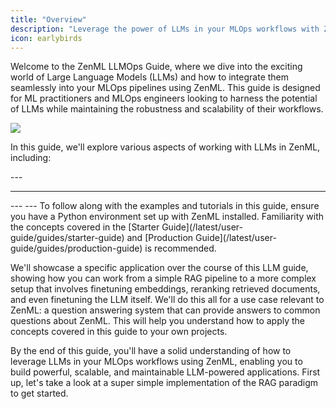 ```yaml
---
title: "Overview"
description: "Leverage the power of LLMs in your MLOps workflows with ZenML."
icon: earlybirds
---
```


Welcome to the ZenML LLMOps Guide, where we dive into the exciting world of Large Language Models (LLMs) and how to integrate them seamlessly into your MLOps pipelines using ZenML. This guide is designed for ML practitioners and MLOps engineers looking to harness the potential of LLMs while maintaining the robustness and scalability of their workflows.
<Frame caption="ZenML simplifies the development and deployment of LLM-powered MLOps pipelines.">
  <img src="/_assets/user-guide/llms.avif" />
</Frame>


In this guide, we'll explore various aspects of working with LLMs in ZenML, including:

<Card title="RAG with ZenML" icon="robot" href="/latest/user-guide/guides/llmops-guide/rag-with-zenml" horizontal/>
<CardGroup cols={2}>
  <Card title="RAG in 85 lines of code" icon="code" href="/latest/user-guide/guides/llmops-guide/rag-with-zenml/rag-85-loc" horizontal/>
  <Card title="Understanding RAG" icon="book" href="/latest/user-guide/guides/llmops-guide/rag-with-zenml/understanding-rag" horizontal/>
  <Card title="Data ingestion and preprocessing" icon="database" href="/latest/user-guide/guides/llmops-guide/rag-with-zenml/data-ingestion" horizontal/>
  <Card title="Embeddings generation" icon="vector-square" href="/latest/user-guide/guides/llmops-guide/rag-with-zenml/embeddings-generation" horizontal/>
  <Card title="Storing embeddings in a vector database" icon="server" href="/latest/user-guide/guides/llmops-guide/rag-with-zenml/storing-embeddings-in-a-vector-database" horizontal/>
  <Card title="Basic RAG inference pipeline" icon="diagram-project" href="/latest/user-guide/guides/llmops-guide/rag-with-zenml/basic-rag-inference-pipeline" horizontal/>
</CardGroup>
---
<Card title="Evaluation and metrics" icon="chart-line" href="/latest/user-guide/guides/llmops-guide/evaluation" horizontal/>
<CardGroup cols={2}>
  <Card title="Evaluation in 65 lines of code" icon="code" href="/latest/user-guide/guides/llmops-guide/evaluation/evaluation-in-65-loc" horizontal/>
  <Card title="Retrieval evaluation" icon="magnifying-glass" href="/latest/user-guide/guides/llmops-guide/evaluation/retrieval" horizontal/>
  <Card title="Generation evaluation" icon="wand-magic-sparkles" href="/latest/user-guide/guides/llmops-guide/evaluation/generation" horizontal/>
  <Card title="Evaluation in practice" icon="flask" href="/latest/user-guide/guides/llmops-guide/evaluation/evaluation-in-practice" horizontal/>
</CardGroup>

---
<Card title="Reranking for better retrieval" icon="ranking-star" href="/latest/user-guide/guides/llmops-guide/reranking" horizontal/>

<CardGroup cols={2}>
  <Card title="Understanding reranking" icon="book" href="/latest/user-guide/guides/llmops-guide/reranking/understanding-reranking" horizontal/>
  <Card title="Implementing reranking in ZenML" icon="code" href="/latest/user-guide/guides/llmops-guide/reranking/implementing-reranking" horizontal/>
  <Card title="Evaluating reranking performance" icon="chart-line" href="/latest/user-guide/guides/llmops-guide/reranking/evaluating-reranking-performance" horizontal/>
</CardGroup>
---
<Card title="Improve retrieval by finetuning embeddings" icon="bullseye-arrow" href="/latest/user-guide/guides/llmops-guide/finetuning-embeddings"horizontal/>
<CardGroup cols={2}>
  <Card title="Synthetic data generation" icon="robot" href="/latest/user-guide/guides/llmops-guide/finetuning-embeddings/synthetic-data-generation" horizontal/>
  <Card title="Finetuning embeddings with Sentence Transformers" icon="brain" href="/latest/user-guide/guides/llmops-guide/finetuning-embeddings/finetuning-embeddings-with-sentence-transformers" horizontal/>
  <Card title="Evaluating finetuned embeddings" icon="chart-line" href="/latest/user-guide/guides/llmops-guide/finetuning-embeddings/evaluating-finetuned-embeddings" horizontal/>
</CardGroup>
---
<Card title="Finetuning LLMs with ZenML" icon="brain" href="/latest/user-guide/guides/llmops-guide/finetuning-llms" horizontal/>
To follow along with the examples and tutorials in this guide, ensure you have a Python environment set up with ZenML installed. Familiarity with the concepts covered in the [Starter Guide](/latest/user-guide/guides/starter-guide) and [Production Guide](/latest/user-guide/guides/production-guide) is recommended.

We'll showcase a specific application over the course of this LLM guide, showing how you can work from a simple RAG pipeline to a more complex setup that involves finetuning embeddings, reranking retrieved documents, and even finetuning the LLM itself. We'll do this all for a use case relevant to ZenML: a question answering system that can provide answers to common questions about ZenML. This will help you understand how to apply the concepts covered in this guide to your own projects.

By the end of this guide, you'll have a solid understanding of how to leverage LLMs in your MLOps workflows using ZenML, enabling you to build powerful, scalable, and maintainable LLM-powered applications. First up, let's take a look at a super simple implementation of the RAG paradigm to get started.
